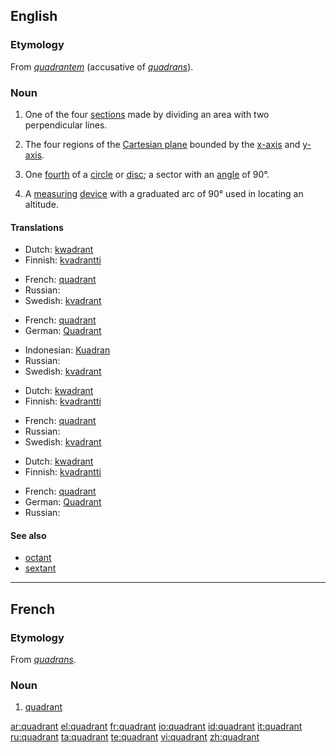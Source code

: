 {{wikipedia}}
==English==

===Etymology===
From {{etyl|la}} ''[[quadrantem]]'' (accusative of ''[[quadrans]]'').

===Noun===
{{en-noun}}

# One of the four [[section]]s made by dividing an area with two perpendicular lines.
# {{mathematics}} The four regions of the [[Cartesian plane]] bounded by the [[x-axis]] and [[y-axis]].
# {{geometry}} One [[fourth]] of a [[circle]] or [[disc]]; a sector with an [[angle]] of 90&deg;.
# {{nautical}} A [[measuring]] [[device]] with a graduated arc of 90&deg; used in locating an altitude.

====Translations====
{{trans-top|section}}
* Dutch: [[kwadrant]] {{n}}
* Finnish: [[kvadrantti]]
{{trans-mid}}
* French: [[#French|quadrant]] {{m}}
* Russian: {{t|ru|квадрант|m|sc=Cyrl|tr=kvadránt}}
* Swedish: [[kvadrant]] {{c}}
{{trans-bottom}}

{{trans-top|region of the Cartesian plane}}
* French: [[#French|quadrant]] {{m}}
* German: [[Quadrant]] {{m}}
{{trans-mid}}
* Indonesian: [[Kuadran]] {{n}}
* Russian: {{t|ru|квадрант|m|sc=Cyrl|tr=kvadránt}}
* Swedish: [[kvadrant]] {{c}}
{{trans-bottom}}

{{trans-top|fourth of a circle}}
* Dutch: [[kwadrant]] {{n}}
* Finnish: [[kvadrantti]]
{{trans-mid}}
* French: [[#French|quadrant]] {{m}}
* Russian: {{t|ru|квадрант|m|sc=Cyrl|tr=kvadránt}}
* Swedish: [[kvadrant]] {{c}}
{{trans-bottom}}

{{trans-top|measuring device}}
* Dutch: [[kwadrant]] {{n}}
* Finnish: [[kvadrantti]]
{{trans-mid}}
* French: [[#French|quadrant]] {{m}}
* German: [[Quadrant]] {{m}}
* Russian: {{t|ru|квадрант|m|sc=Cyrl|tr=kvadránt}}
{{trans-bottom}}

====See also====
* [[octant]]
* [[sextant]]

----

==French==

===Etymology===
From {{etyl|la}} ''[[quadrans]]''.

===Noun===
{{fr-noun|m}}

# [[#Noun|quadrant]]

[[ar:quadrant]]
[[el:quadrant]]
[[fr:quadrant]]
[[io:quadrant]]
[[id:quadrant]]
[[it:quadrant]]
[[ru:quadrant]]
[[ta:quadrant]]
[[te:quadrant]]
[[vi:quadrant]]
[[zh:quadrant]]